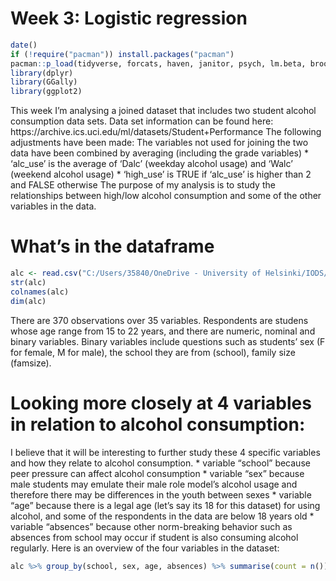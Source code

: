 # Week 3: Logistic regression

```r
date()
if (!require("pacman")) install.packages("pacman") 
pacman::p_load(tidyverse, forcats, haven, janitor, psych, lm.beta, broom, writexl,sjstats, knitr, pwr, dplyr, GGally, ggplot2)
library(dplyr)
library(GGally)
library(ggplot2)
```
This week I'm analysing a joined dataset that includes two student alcohol consumption data sets. Data set information can be found here: https://archive.ics.uci.edu/ml/datasets/Student+Performance 
The following adjustments have been made:
The variables not used for joining the two data have been combined by averaging (including the grade variables)
* 'alc_use' is the average of 'Dalc' (weekday alcohol usage) and 'Walc' (weekend alcohol usage)
* 'high_use' is TRUE if 'alc_use' is higher than 2 and FALSE otherwise
The purpose of my analysis is to study the relationships between high/low alcohol consumption and some of the other variables in the data.

# What's in the dataframe
```r
alc <- read.csv("C:/Users/35840/OneDrive - University of Helsinki/IODS/IODS-project/data/alc.csv")
str(alc)
colnames(alc)
dim(alc)
```
There are 370 observations over 35 variables. Respondents are studens whose age range from 15 to 22 years, and there are numeric, nominal and  binary variables. Binary variables include questions such as students' sex (F for female, M for male), the school they are from (school), family size (famsize).

# Looking more closely at 4 variables in relation to alcohol consumption: 
I believe that it will be interesting to further study these 4 specific variables and how they relate to alcohol consumption.
* variable "school" because peer pressure can affect alcohol consumption
* variable "sex" because male students may emulate their male role model's alcohol usage and therefore there may be differences in the youth between sexes
* variable "age" because there is a legal age (let's say its 18 for this dataset) for using alcohol, and some of the respondents in the data are below 18 years old
* variable "absences" because other norm-breaking behavior such as absences from school may occur if student is also consuming alcohol regularly.
Here is an overview of the four variables in the dataset:
```r
alc %>% group_by(school, sex, age, absences) %>% summarise(count = n())
```
